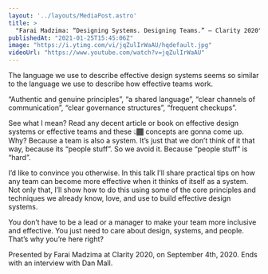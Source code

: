 ```yaml
---
layout: '../layouts/MediaPost.astro'
title: >
  "Farai Madzima: “Designing Systems. Designing Teams.” — Clarity 2020"
publishedAt: "2021-01-25T15:45:06Z"
image: "https://i.ytimg.com/vi/jqZulIrWaAU/hqdefault.jpg"
videoUrl: "https://www.youtube.com/watch?v=jqZulIrWaAU"
---
```

The language we use to describe effective design systems seems so similar to the language we use to describe how effective teams work.

“Authentic and genuine principles”, “a shared language”, “clear channels of communication”, “clear governance structures”, “frequent checkups”.

See what I mean? Read any decent article or book on effective design systems or effective teams and these 👆🏾 concepts are gonna come up. Why? Because a team is also a system. It’s just that we don’t think of it that way, because its “people stuff”. So we avoid it. Because “people stuff” is “hard”.

I’d like to convince you otherwise. In this talk I’ll share practical tips on how any team can become more effective when it thinks of itself as a system. Not only that, I’ll show how to do this using some of the core principles and techniques we already know, love, and use to build effective design systems.

You don’t have to be a lead or a manager to make your team more inclusive and effective. You just need to care about design, systems, and people. That’s why you’re here right?

Presented by Farai Madzima at Clarity 2020, on September 4th, 2020. Ends with an interview with Dan Mall.
